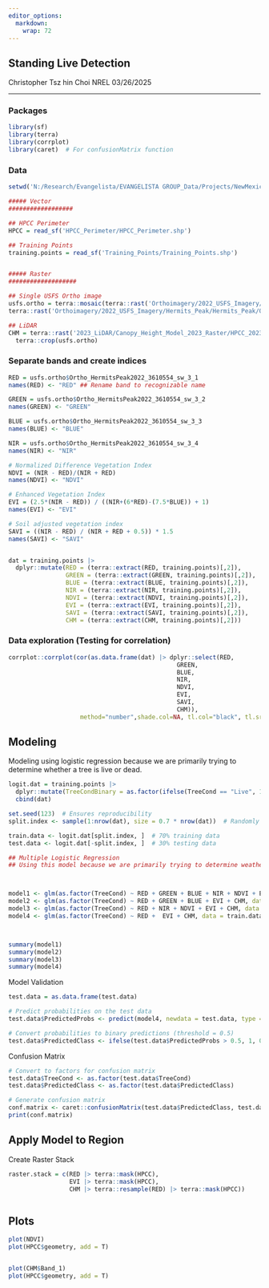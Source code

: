 ```yaml
---
editor_options: 
  markdown: 
    wrap: 72
---
```


## Standing Live Detection

Christopher Tsz hin Choi NREL 03/26/2025

------------------------------------------------------------------------

### Packages

```r
library(sf)
library(terra)
library(corrplot)
library(caret)  # For confusionMatrix function
```

### Data

```r
setwd('N:/Research/Evangelista/EVANGELISTA GROUP_Data/Projects/NewMexicoHighlands/2025_Work/HPCC_Tree_Survival_Project/GIS Data')

##### Vector
##################

## HPCC Perimeter
HPCC = read_sf('HPCC_Perimeter/HPCC_Perimeter.shp')

## Training Points
training.points = read_sf('Training_Points/Training_Points.shp')


##### Raster
###################

## Single USFS Ortho image
usfs.ortho = terra::mosaic(terra::rast('Orthoimagery/2022_USFS_Imagery/Hermits_Peak/Hermits_Peak/Ortho_HermitsPeak2022_3610554_sw_3.tif'),
terra::rast('Orthoimagery/2022_USFS_Imagery/Hermits_Peak/Hermits_Peak/Ortho_HermitsPeak2022_3610554_sw_4.tif'))

## LiDAR
CHM = terra::rast('2023_LiDAR/Canopy_Height_Model_2023_Raster/HPCC_2023_chm.tif') |>
  terra::crop(usfs.ortho)
```

### Separate bands and create indices

```r
RED = usfs.ortho$Ortho_HermitsPeak2022_3610554_sw_3_1
names(RED) <- "RED" ## Rename band to recognizable name

GREEN = usfs.ortho$Ortho_HermitsPeak2022_3610554_sw_3_2
names(GREEN) <- "GREEN"

BLUE = usfs.ortho$Ortho_HermitsPeak2022_3610554_sw_3_3
names(BLUE) <- "BLUE"

NIR = usfs.ortho$Ortho_HermitsPeak2022_3610554_sw_3_4
names(NIR) <- "NIR"

# Normalized Difference Vegetation Index
NDVI = (NIR - RED)/(NIR + RED)
names(NDVI) <- "NDVI"

# Enhanced Vegetation Index
EVI = (2.5*(NIR - RED)) / ((NIR+(6*RED)-(7.5*BLUE)) + 1)
names(EVI) <- "EVI"

# Soil adjusted vegetation index
SAVI = ((NIR - RED) / (NIR + RED + 0.5)) * 1.5
names(SAVI) <- "SAVI"


dat = training.points |>
  dplyr::mutate(RED = (terra::extract(RED, training.points)[,2]),
                GREEN = (terra::extract(GREEN, training.points)[,2]),
                BLUE = (terra::extract(BLUE, training.points)[,2]),
                NIR = (terra::extract(NIR, training.points)[,2]),
                NDVI = (terra::extract(NDVI, training.points)[,2]),
                EVI = (terra::extract(EVI, training.points)[,2]),
                SAVI = (terra::extract(SAVI, training.points)[,2]),
                CHM = (terra::extract(CHM, training.points)[,2]))
```

### Data exploration (Testing for correlation)

```r
corrplot::corrplot(cor(as.data.frame(dat) |> dplyr::select(RED, 
                                               GREEN,
                                               BLUE,
                                               NIR,
                                               NDVI,
                                               EVI,
                                               SAVI,
                                               CHM)),
                    method="number",shade.col=NA, tl.col="black", tl.srt=45)
```

## Modeling

Modeling using logistic regression because we are primarily trying to
determine whether a tree is live or dead.

```r
logit.dat = training.points |>
  dplyr::mutate(TreeCondBinary = as.factor(ifelse(TreeCond == "Live", 1, 0))) |>
  cbind(dat)

set.seed(123)  # Ensures reproducibility
split.index <- sample(1:nrow(dat), size = 0.7 * nrow(dat))  # Randomly select 70% of rows

train.data <- logit.dat[split.index, ]  # 70% training data
test.data <- logit.dat[-split.index, ]  # 30% testing data

## Multiple Logistic Regression
## Using this model because we are primarily trying to determine weather a tree is live or dead



model1 <- glm(as.factor(TreeCond) ~ RED + GREEN + BLUE + NIR + NDVI + EVI + SAVI + CHM, data = train.data, family = "binomial")
model2 <- glm(as.factor(TreeCond) ~ RED + GREEN + BLUE + EVI + CHM, data = train.data, family = "binomial")
model3 <- glm(as.factor(TreeCond) ~ RED + NIR + NDVI + EVI + CHM, data = train.data, family = "binomial")
model4 <- glm(as.factor(TreeCond) ~ RED +  EVI + CHM, data = train.data, family = "binomial")



summary(model1)
summary(model2)
summary(model3)
summary(model4)

```

Model Validation

```r

test.data = as.data.frame(test.data)

# Predict probabilities on the test data
test.data$PredictedProbs <- predict(model4, newdata = test.data, type = "response")

# Convert probabilities to binary predictions (threshold = 0.5)
test.data$PredictedClass <- ifelse(test.data$PredictedProbs > 0.5, 1, 0)
```

Confusion Matrix

```r
# Convert to factors for confusion matrix
test.data$TreeCond <- as.factor(test.data$TreeCond)
test.data$PredictedClass <- as.factor(test.data$PredictedClass)

# Generate confusion matrix
conf.matrix <- caret::confusionMatrix(test.data$PredictedClass, test.data$TreeCondBinary)
print(conf.matrix)
```


## Apply Model to Region

Create Raster Stack
```r
raster.stack = c(RED |> terra::mask(HPCC),
                 EVI |> terra::mask(HPCC),
                 CHM |> terra::resample(RED) |> terra::mask(HPCC))



```


## Plots

```r
plot(NDVI)
plot(HPCC$geometry, add = T)


plot(CHM$Band_1)
plot(HPCC$geometry, add = T)
```
